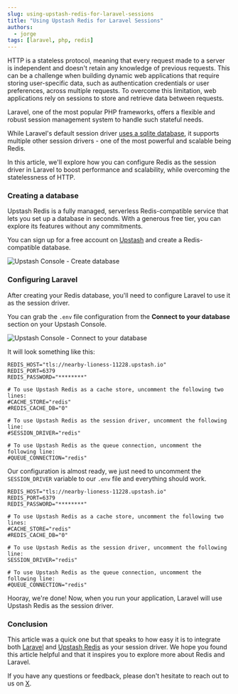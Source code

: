 ```yaml
---
slug: using-upstash-redis-for-laravel-sessions
title: "Using Upstash Redis for Laravel Sessions"
authors:
  - jorge
tags: [laravel, php, redis]
---
```


HTTP is a stateless protocol, meaning that every request made to a server is independent and doesn't
retain any knowledge of previous requests. This can be a challenge when building dynamic web applications
that require storing user-specific data, such as authentication credentials or user preferences, across multiple
requests. To overcome this limitation, web applications rely on sessions to store and retrieve data between requests.

Laravel, one of the most popular PHP frameworks, offers a flexible and robust session management system to handle such stateful needs.

While Laravel's default session driver
[uses a sqlite database](https://github.com/laravel/laravel/blob/eb8085cf77bc5165d1af0b90bd9cdfb406d65299/.env.example#L31),
it supports multiple other session drivers - one of the most powerful and scalable being Redis.

In this article, we'll explore how you can configure Redis as the session driver in Laravel to boost performance and
scalability, while overcoming the statelessness of HTTP.


### Creating a database

Upstash Redis is a fully managed, serverless Redis-compatible service that lets you set up a database in seconds.
With a generous free tier, you can explore its features without any commitments.

You can sign up for a free account on [Upstash](https://console.upstash.com/redis) and create a Redis-compatible database.

![Upstash Console - Create database](/blog/using-upstash-redis-for-laravel-sessions/create-database.png)

### Configuring Laravel

After creating your Redis database, you'll need to configure Laravel to use it as the session driver.

You can grab the `.env` file configuration from the **Connect to your database** section on your Upstash Console.

![Upstash Console - Connect to your database](/blog/using-upstash-redis-for-laravel-sessions/connect-to-your-database.png)

It will look something like this:

```dotenv
REDIS_HOST="tls://nearby-lioness-11228.upstash.io"
REDIS_PORT=6379
REDIS_PASSWORD="********"

# To use Upstash Redis as a cache store, uncomment the following two lines:
#CACHE_STORE="redis"
#REDIS_CACHE_DB="0"

# To use Upstash Redis as the session driver, uncomment the following line:
#SESSION_DRIVER="redis"

# To use Upstash Redis as the queue connection, uncomment the following line:
#QUEUE_CONNECTION="redis"
```

Our configuration is almost ready, we just need to uncomment the `SESSION_DRIVER` variable to our `.env` file and everything should work.

```dotenv
REDIS_HOST="tls://nearby-lioness-11228.upstash.io"
REDIS_PORT=6379
REDIS_PASSWORD="********"

# To use Upstash Redis as a cache store, uncomment the following two lines:
#CACHE_STORE="redis"
#REDIS_CACHE_DB="0"

# To use Upstash Redis as the session driver, uncomment the following line:
SESSION_DRIVER="redis"

# To use Upstash Redis as the queue connection, uncomment the following line:
#QUEUE_CONNECTION="redis"
```

Hooray, we're done! Now, when you run your application, Laravel will use Upstash Redis as the session driver.

### Conclusion

This article was a quick one but that speaks to how easy it is to integrate both [Laravel](https://laravel.com/)
and [Upstash Redis](https://upstash.com/redis) as your session driver. We hope you found this article helpful and
that it inspires you to explore more about Redis and Laravel.

If you have any questions or feedback, please don't hesitate to reach out to us on [X](https://x.com/upstash).